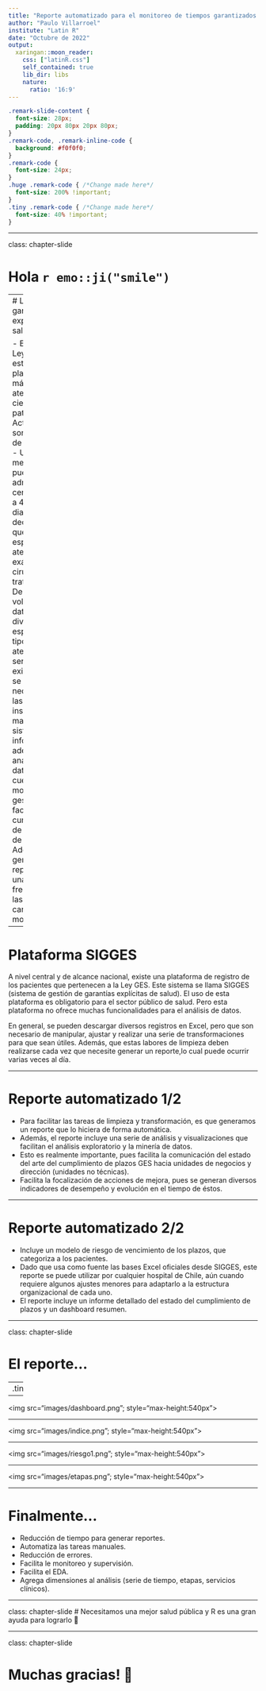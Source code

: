 ```yaml
---
title: "Reporte automatizado para el monitoreo de tiempos garantizados de patologías GES para hospitales públicos de Chile"
author: "Paulo Villarroel"
institute: "Latin R"
date: "Octubre de 2022"
output:
  xaringan::moon_reader:
    css: ["latinR.css"]
    self_contained: true
    lib_dir: libs
    nature:
      ratio: '16:9'
---
```


```css
.remark-slide-content {
  font-size: 28px;
  padding: 20px 80px 20px 80px;
}
.remark-code, .remark-inline-code {
  background: #f0f0f0;
}
.remark-code {
  font-size: 24px;
}
.huge .remark-code { /*Change made here*/
  font-size: 200% !important;
}
.tiny .remark-code { /*Change made here*/
  font-size: 40% !important;
}
```
---

class: chapter-slide

# Hola `r emo::ji("smile")`

---
# Ley de garantías explícitas de salud (GES)

- En Chile, la Ley GES que establece plazos máximos para atenciones de ciertas patologías. Actualmente son 85 grupos de patologías.
- Un hospital mediano, puede llegar a administrar cerca de 3000 a 4000 casos diarios. Es decir, personas que están a la espera de atenciones, exámenes, cirugias o tratamientos. 
- Debido al gran volumen de datos, diversidad de especialidades, tipos de atenciones y al ser una exigencia legal, se hace necesario que las instituciones mantengan sistemas de información adecuados, análisis de datos y cuenten con modelos de gestión que faciliten el cumplimiento de los plazos de atención. 
- Además, que la generación de reportes es una tarea muy frecuente para las áreas a cargo del monitoreo GES.

---

# Plataforma SIGGES

A nivel central y de alcance nacional, existe una plataforma de registro de los pacientes que pertenecen a la Ley GES. Este sistema se llama SIGGES (sistema de gestión de garantías explícitas de salud).
El uso de esta plataforma es obligatorio para el sector público de salud.
Pero esta plataforma no ofrece muchas funcionalidades para el análisis de datos. 

En general, se pueden descargar diversos registros en Excel, pero que son necesario de manipular, ajustar y realizar una serie de transformaciones para que sean útiles. Además, que estas labores de limpieza deben realizarse cada vez que necesite generar un reporte,lo cual puede ocurrir varias veces al día.

---

# Reporte automatizado 1/2

- Para facilitar las tareas de limpieza y transformación, es que generamos un reporte que lo hiciera de forma automática.
- Además, el reporte incluye una serie de análisis y visualizaciones que facilitan el análisis exploratorio y la minería de datos. 
- Esto es realmente importante, pues facilita la comunicación del estado del arte del cumplimiento de plazos GES hacia unidades de negocios y dirección (unidades no técnicas).
- Facilita la focalización de acciones de mejora, pues se generan diversos indicadores de desempeño y evolución en el tiempo de éstos.

---

# Reporte automatizado 2/2

- Incluye un modelo de riesgo de vencimiento de los plazos, que categoriza a los pacientes.
- Dado que usa como fuente las bases Excel oficiales desde SIGGES, este reporte se puede utilizar por cualquier hospital de Chile, aún cuando requiere algunos ajustes menores para adaptarlo a la estructura organizacional de cada uno.
- El reporte incluye un informe detallado del estado del cumplimiento de plazos y un dashboard resumen.

---

class: chapter-slide

# El reporte...

---
.tiny[
```r

total_ges <- rbind(ges_vigentes, ges_vencidas) |>
  mutate(
    problema_de_salud = str_remove(problema_de_salud,
      pattern = "(\\s?[.]?\\s?[{]\\w+\\s\\w+.\\s?\\d+.?\\d+.)"
    ),
    fecha_de_inicio = ymd(fecha_de_inicio),
    fecha_limite = ymd(fecha_limite),
    rut = as.character(rut), 
    plazo_ges = as.numeric(fecha_limite - fecha_de_inicio),
    dias_avanzados = as.numeric(today() - fecha_de_inicio),
    dias_retraso = ifelse(fecha_limite >= today(), NA_integer_, as.numeric(today() - fecha_limite)),
    plazo_interno = plazo_ges * 0.7,
    fecha_interna = fecha_de_inicio + plazo_interno,
    indice_resolucion = dias_avanzados / plazo_ges,
    riesgo = case_when(
      indice_resolucion > 1 ~ "Vencido",
      indice_resolucion >= 0.9 ~ "Muy alto",
      indice_resolucion < 0.9 & indice_resolucion >= 0.7 ~ "Alto",
      indice_resolucion < 0.7 & indice_resolucion >= 0.35 ~ "Medio",
      indice_resolucion < 0.35 ~ "Bajo"
    ),
    riesgo = factor(riesgo, levels = c(
      "Bajo",
      "Medio",
      "Alto",
      "Muy alto",
      "Vencido"
    )),
    garantia = case_when(
      indice_resolucion > 1 ~ "Vencido",
      indice_resolucion <= 1 ~ "Vigente"
    ),
    vence_15 = case_when(
      fecha_limite - today() <= 15 & fecha_limite - today() >= 0 ~ TRUE,
      TRUE ~ FALSE
    ),
    vence_7 = case_when(
      fecha_limite - today() <= 7 & fecha_limite - today() >= 0 ~ TRUE,
      TRUE ~ FALSE
    )
  )
```
]

---

<img src="images/dashboard.png"; style="max-height:540px">

---

<img src="images/indice.png"; style="max-height:540px">

---

<img src="images/riesgo1.png"; style="max-height:540px">

---

<img src="images/etapas.png"; style="max-height:540px">

---

# Finalmente...

- Reducción de tiempo para generar reportes.
- Automatiza las tareas manuales. 
- Reducción de errores.
- Facilita le monitoreo y supervisión.
- Facilita el EDA.
- Agrega dimensiones al análisis (serie de tiempo, etapas, servicios clínicos).

---

class: chapter-slide
# Necesitamos una mejor salud pública y R es una gran ayuda para lograrlo 💪

---

class: chapter-slide

# Muchas gracias! 🤟
